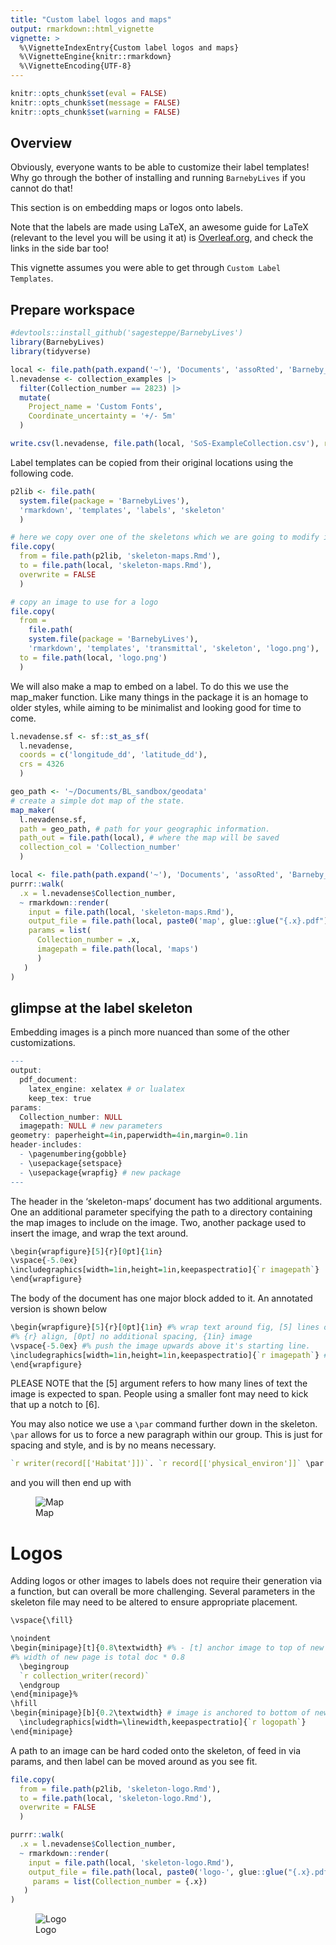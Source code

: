 ```yaml
---
title: "Custom label logos and maps"
output: rmarkdown::html_vignette
vignette: >
  %\VignetteIndexEntry{Custom label logos and maps}
  %\VignetteEngine{knitr::rmarkdown}
  %\VignetteEncoding{UTF-8}
---
```


```r
knitr::opts_chunk$set(eval = FALSE)
knitr::opts_chunk$set(message = FALSE)
knitr::opts_chunk$set(warning = FALSE)
```

## Overview 
Obviously, everyone wants to be able to customize their label templates! 
Why go through the bother of installing and running `BarnebyLives` if you cannot do that!  

This section is on embedding maps or logos onto labels. 

Note that the labels are made using LaTeX, an awesome guide for LaTeX (relevant to the level you will be using it at) is [Overleaf.org](https://www.overleaf.com/learn/latex/Learn_LaTeX_in_30_minutes), and check the links in the side bar too! 

This vignette assumes you were able to get through `Custom Label Templates`. 

## Prepare workspace

```r
#devtools::install_github('sagesteppe/BarnebyLives')
library(BarnebyLives)
library(tidyverse)

local <- file.path(path.expand('~'), 'Documents', 'assoRted', 'Barneby_Lives_dev', 'LabelStyles')
l.nevadense <- collection_examples |>
  filter(Collection_number == 2823) |>
  mutate(
    Project_name = 'Custom Fonts', 
    Coordinate_uncertainty = '+/- 5m'
  ) 

write.csv(l.nevadense, file.path(local, 'SoS-ExampleCollection.csv'), row.names = F)
```

Label templates can be copied from their original locations using the following code.  

```r
p2lib <- file.path(
  system.file(package = 'BarnebyLives'),
  'rmarkdown', 'templates', 'labels', 'skeleton'
  )

# here we copy over one of the skeletons which we are going to modify in this example
file.copy(
  from = file.path(p2lib, 'skeleton-maps.Rmd'), 
  to = file.path(local, 'skeleton-maps.Rmd'), 
  overwrite = FALSE
  )

# copy an image to use for a logo
file.copy(
  from = 
    file.path(
    system.file(package = 'BarnebyLives'), 
    'rmarkdown', 'templates', 'transmittal', 'skeleton', 'logo.png'),
  to = file.path(local, 'logo.png')
  )
```

We will also make a map to embed on a label. 
To do this we use the map_maker function. 
Like many things in the package it is an homage to older styles, while aiming to be minimalist and looking good for time to come. 

```r
l.nevadense.sf <- sf::st_as_sf(
  l.nevadense, 
  coords = c('longitude_dd', 'latitude_dd'),
  crs = 4326
  )

geo_path <- '~/Documents/BL_sandbox/geodata'
# create a simple dot map of the state. 
map_maker(
  l.nevadense.sf, 
  path = geo_path, # path for your geographic information. 
  path_out = file.path(local), # where the map will be saved 
  collection_col = 'Collection_number'
  )
```


```r
local <- file.path(path.expand('~'), 'Documents', 'assoRted', 'Barneby_Lives_dev', 'LabelStyles')
purrr::walk(
  .x = l.nevadense$Collection_number,
  ~ rmarkdown::render(
    input = file.path(local, 'skeleton-maps.Rmd'), 
    output_file = file.path(local, paste0('map', glue::glue("{.x}.pdf"))), 
    params = list(
      Collection_number = .x, 
      imagepath = file.path(local, 'maps')
      )
   )
)
```

## glimpse at the label skeleton

Embedding images is a pinch more nuanced than some of the other customizations.

```r
---
output: 
  pdf_document:
    latex_engine: xelatex # or lualatex
    keep_tex: true
params:
  Collection_number: NULL
  imagepath: NULL # new parameters
geometry: paperheight=4in,paperwidth=4in,margin=0.1in
header-includes:
  - \pagenumbering{gobble}
  - \usepackage{setspace}
  - \usepackage{wrapfig} # new package
---
```

The header in the 'skeleton-maps' document has two additional arguments. 
One an additional parameter specifying the path to a directory containing the map images to include on the image. 
Two, another package used to insert the image, and wrap the text around. 

```r
\begin{wrapfigure}[5]{r}[0pt]{1in} 
\vspace{-5.0ex} 
\includegraphics[width=1in,height=1in,keepaspectratio]{`r imagepath`} 
\end{wrapfigure}
```

The body of the document has one major block added to it. 
An annotated version is shown below

```r
\begin{wrapfigure}[5]{r}[0pt]{1in} #% wrap text around fig, [5] lines of text,
#% {r} align, [0pt] no additional spacing, {1in} image
\vspace{-5.0ex} #% push the image upwards above it's starting line. 
\includegraphics[width=1in,height=1in,keepaspectratio]{`r imagepath`} #% path to image
\end{wrapfigure}
```

PLEASE NOTE that the [5] argument refers to how many lines of text the image is expected to span. 
People using a smaller font may need to kick that up a notch to [6]. 

You may also notice we use a `\par` command further down in the skeleton. 
`\par` allows for us to force a new paragraph within our group. 
This is just for spacing and style, and is by no means necessary. 

```r
`r writer(record[['Habitat']])`. `r record[['physical_environ']]` \par
```

and you will then end up with 

![Map](../man/figures/Map-2823.png)  

# Logos

Adding logos or other images to labels does not require their generation via a function, but can overall be more challenging. 
Several parameters in the skeleton file may need to be altered to ensure appropriate placement. 

```r
\vspace{\fill} 

\noindent
\begin{minipage}[t]{0.8\textwidth} #% - [t] anchor image to top of new portion of page we are cutting out
#% width of new page is total doc * 0.8
  \begingroup
  `r collection_writer(record)`
  \endgroup
\end{minipage}%
\hfill
\begin{minipage}[b]{0.2\textwidth} # image is anchored to bottom of new page, takes up 1/5 of it.
  \includegraphics[width=\linewidth,keepaspectratio]{`r logopath`}
\end{minipage}
```

A path to an image can be hard coded onto the skeleton, of feed in via params, and then label can be moved around as you see fit. 
```r
file.copy(
  from = file.path(p2lib, 'skeleton-logo.Rmd'), 
  to = file.path(local, 'skeleton-logo.Rmd'), 
  overwrite = FALSE
  )

purrr::walk(
  .x = l.nevadense$Collection_number,
  ~ rmarkdown::render(
    input = file.path(local, 'skeleton-logo.Rmd'), 
    output_file = file.path(local, paste0('logo-', glue::glue("{.x}.pdf"))), 
     params = list(Collection_number = {.x}) 
   )
)
```


![Logo](../man/figures/logo-2823.png)  


